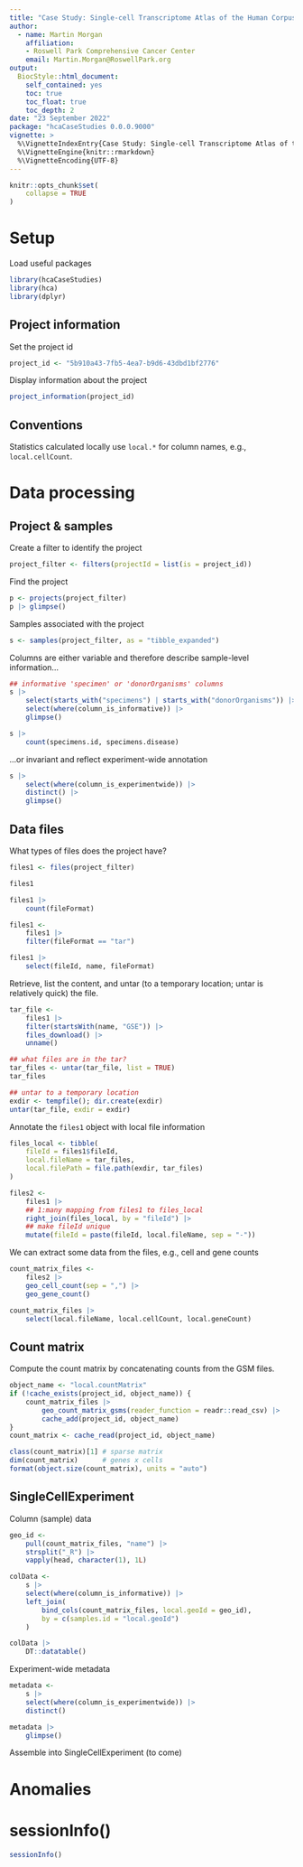 ```yaml
---
title: "Case Study: Single-cell Transcriptome Atlas of the Human Corpus Cavernosum"
author:
  - name: Martin Morgan
    affiliation:
    - Roswell Park Comprehensive Cancer Center
    email: Martin.Morgan@RoswellPark.org
output:
  BiocStyle::html_document:
    self_contained: yes
    toc: true
    toc_float: true
    toc_depth: 2
date: "23 September 2022"
package: "hcaCaseStudies 0.0.0.9000"
vignette: >
  %\VignetteIndexEntry{Case Study: Single-cell Transcriptome Atlas of the Human Corpus Cavernosum }
  %\VignetteEngine{knitr::rmarkdown}
  %\VignetteEncoding{UTF-8}
---
```


```r
knitr::opts_chunk$set(
    collapse = TRUE
)
```

# Setup

Load useful packages

```r
library(hcaCaseStudies)
library(hca)
library(dplyr)
```

## Project information

Set the project id

```r
project_id <- "5b910a43-7fb5-4ea7-b9d6-43dbd1bf2776"
```

Display information about the project

```r
project_information(project_id)
```

## Conventions

Statistics calculated locally use `local.*` for column names, e.g.,
`local.cellCount`.

# Data processing

## Project & samples

Create a filter to identify the project

```r
project_filter <- filters(projectId = list(is = project_id))
```

Find the project

```r
p <- projects(project_filter)
p |> glimpse()
```

Samples associated with the project

```r
s <- samples(project_filter, as = "tibble_expanded")
```

Columns are either variable and therefore describe sample-level
information...

```r
## informative 'specimen' or 'donorOrganisms' columns
s |>
    select(starts_with("specimens") | starts_with("donorOrganisms")) |>
    select(where(column_is_informative)) |>
    glimpse()

s |>
    count(specimens.id, specimens.disease)
```

...or invariant and reflect experiment-wide annotation

```r
s |>
    select(where(column_is_experimentwide)) |>
    distinct() |>
    glimpse()
```

## Data files

What types of files does the project have?

```r
files1 <- files(project_filter)

files1

files1 |>
    count(fileFormat)

files1 <-
    files1 |>
    filter(fileFormat == "tar")

files1 |>
    select(fileId, name, fileFormat)
```

Retrieve, list the content, and untar (to a temporary location; untar
is relatively quick) the file.

```r
tar_file <-
    files1 |>
    filter(startsWith(name, "GSE")) |>
    files_download() |>
    unname()

## what files are in the tar?
tar_files <- untar(tar_file, list = TRUE)
tar_files

## untar to a temporary location
exdir <- tempfile(); dir.create(exdir)
untar(tar_file, exdir = exdir)
```

Annotate the `files1` object with local file information

```r
files_local <- tibble(
    fileId = files1$fileId,
    local.fileName = tar_files,
    local.filePath = file.path(exdir, tar_files)
)

files2 <-
    files1 |>
    ## 1:many mapping from files1 to files_local
    right_join(files_local, by = "fileId") |>
    ## make fileId unique
    mutate(fileId = paste(fileId, local.fileName, sep = "-"))
```

We can extract some data from the files, e.g., cell and gene counts

```r
count_matrix_files <-
    files2 |>
    geo_cell_count(sep = ",") |>
    geo_gene_count()

count_matrix_files |>
    select(local.fileName, local.cellCount, local.geneCount)
```

## Count matrix

Compute the count matrix by concatenating counts from the GSM files.

```r
object_name <- "local.countMatrix"
if (!cache_exists(project_id, object_name)) {
    count_matrix_files |>
        geo_count_matrix_gsms(reader_function = readr::read_csv) |>
        cache_add(project_id, object_name)
}
count_matrix <- cache_read(project_id, object_name)

class(count_matrix)[1] # sparse matrix
dim(count_matrix)      # genes x cells
format(object.size(count_matrix), units = "auto")
```

## SingleCellExperiment

Column (sample) data

```r
geo_id <-
    pull(count_matrix_files, "name") |>
    strsplit("_R") |>
    vapply(head, character(1), 1L)

colData <-
    s |>
    select(where(column_is_informative)) |>
    left_join(
        bind_cols(count_matrix_files, local.geoId = geo_id),
        by = c(samples.id = "local.geoId")
    )

colData |>
    DT::datatable()
```

Experiment-wide metadata

```r
metadata <-
    s |>
    select(where(column_is_experimentwide)) |>
    distinct()

metadata |>
    glimpse()
```

Assemble into SingleCellExperiment (to come)

# Anomalies

# sessionInfo() {.unnumbered}

```r
sessionInfo()
```

